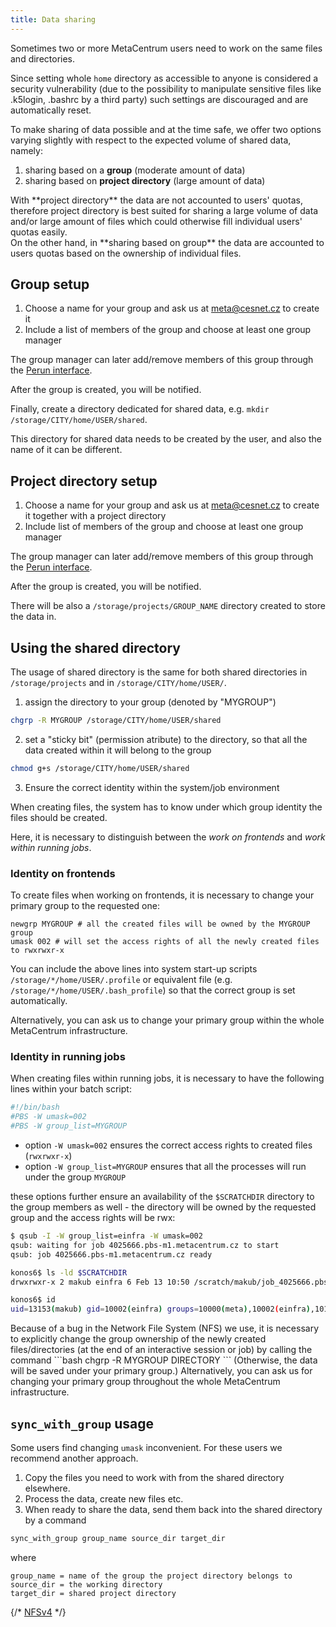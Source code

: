 ```yaml
---
title: Data sharing
---
```

Sometimes two or more MetaCentrum users need to work on the same files and directories.

Since setting whole `home` directory as accessible to anyone is considered a security vulnerability (due to the possibility to manipulate sensitive files like .k5login, .bashrc by a third party) such settings are discouraged and are automatically reset.

To make sharing of data possible and at the time safe, we offer two options varying slightly with respect to the expected volume of shared data, namely:

1. sharing based on a **group** (moderate amount of data)
2. sharing based on **project directory** (large amount of data)

<Callout type="info" title="What is the difference between *group* and *project directory*?">
With **project directory** the data are not accounted to users' quotas, therefore project directory is best suited for sharing a large volume of data and/or large amount of files which could otherwise fill individual users' quotas easily.<br/> On the other hand, in **sharing based on group** the data are accounted to users quotas based on the ownership of individual files. 
</Callout>

## Group setup

1. Choose a name for your group and ask us at meta@cesnet.cz to create it
2. Include a list of members of the group and choose at least one group manager

The group manager can later add/remove members of this group through the [Perun interface](../access/perun).

After the group is created, you will be notified.

Finally, create a directory dedicated for shared data, e.g. `mkdir /storage/CITY/home/USER/shared`.

<Callout type="info" title="Note">
This directory for shared data needs to be created by the user, and also the name of it can be different.
</Callout>

## Project directory setup 

1. Choose a name for your group and ask us at meta@cesnet.cz to create it together with a project directory
2. Include list of members of the group and choose at least one group manager

The group manager can later add/remove members of this group through the [Perun interface](../access/perun).

After the group is created, you will be notified.

There will be also a `/storage/projects/GROUP_NAME` directory created to store the data in.

## Using the shared directory

The usage of shared directory is the same for both shared directories in `/storage/projects` and in `/storage/CITY/home/USER/`.

1. assign the directory to your group (denoted by "MYGROUP")
```bash
chgrp -R MYGROUP /storage/CITY/home/USER/shared
```
2. set a "sticky bit" (permission atribute) to the directory, so that all the data created within it will belong to the group
```bash
chmod g+s /storage/CITY/home/USER/shared
```
3. Ensure the correct identity within the system/job environment

When creating files, the system has to know under which group identity the files should be created.

Here, it is necessary to distinguish between the *work on frontends* and *work within running jobs*.

### Identity on frontends

To create files when working on frontends, it is necessary to change your primary group to the requested one:
```
newgrp MYGROUP # all the created files will be owned by the MYGROUP group
umask 002 # will set the access rights of all the newly created files to rwxrwxr-x
```
You can include the above lines into system start-up scripts `/storage/*/home/USER/.profile` or equivalent file (e.g. `/storage/*/home/USER/.bash_profile`) so that the correct group is set automatically.
           
Alternatively, you can ask us to change your primary group within the whole MetaCentrum infrastructure.

### Identity in running jobs

When creating files within running jobs, it is necessary to have the following lines within your batch script:

```bash
#!/bin/bash
#PBS -W umask=002
#PBS -W group_list=MYGROUP
```
- option `-W umask=002` ensures the correct access rights to created files (`rwxrwxr-x`)
- option `-W group_list=MYGROUP` ensures that all the processes will run under the group `MYGROUP`

these options further ensure an availability of the `$SCRATCHDIR` directory to the group members as well - the directory will be owned by the requested group and the access rights will be rwx:

```bash
$ qsub -I -W group_list=einfra -W umask=002
qsub: waiting for job 4025666.pbs-m1.metacentrum.cz to start
qsub: job 4025666.pbs-m1.metacentrum.cz ready

konos6$ ls -ld $SCRATCHDIR
drwxrwxr-x 2 makub einfra 6 Feb 13 10:50 /scratch/makub/job_4025666.pbs-m1.metacentrum.cz

konos6$ id
uid=13153(makub) gid=10002(einfra) groups=10000(meta),10002(einfra),10100(storage)
```

<Callout  type="warn" title="Warning">
Because of a bug in the Network File System (NFS) we use, it is necessary to explicitly change the group ownership of the newly created files/directories (at the end of an interactive session or job) by calling the command
</Callout>
```bash
chgrp -R MYGROUP DIRECTORY
```
(Otherwise, the data will be saved under your primary group.) Alternatively, you can ask us for changing your primary group throughout the whole MetaCentrum infrastructure.

## `sync_with_group` usage

Some users find changing `umask` inconvenient. For these users we recommend another approach.

1. Copy the files you need to work with from the shared directory elsewhere.
2. Process the data, create new files etc.
3. When ready to share the data, send them back into the shared directory by a command

```bash
sync_with_group group_name source_dir target_dir
```
where
```
group_name = name of the group the project directory belongs to
source_dir = the working directory
target_dir = shared project directory
```
{/*
[NFSv4](https://wiki.metacentrum.cz/wiki/Access_Control_Lists_on_NFSv4)
*/}
